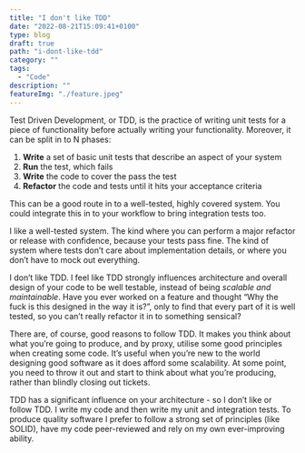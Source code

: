 ```yaml
---
title: "I don't like TDD"
date: "2022-08-21T15:09:41+0100"
type: blog 
draft: true
path: "i-dont-like-tdd"
category: ""
tags:
  - "Code"
description: ""
featureImg: "./feature.jpeg"
---
```


Test Driven Development, or TDD, is the practice of writing unit tests for a piece of functionality before actually writing your functionality. Moreover, it can be split in to N phases:

1. **Write** a set of basic unit tests that describe an aspect of your system
2. **Run** the test, which fails
3. **Write** the code to cover the pass the test
4. **Refactor** the code and tests until it hits your acceptance criteria

This can be a good route in to a well-tested, highly covered system. You could integrate this in to your workflow to bring integration tests too.

I like a well-tested system. The kind where you can perform a major refactor or release with confidence, because your tests pass fine. The kind of system where tests don’t care about implementation details, or where you don’t have to mock out everything.

I don’t like TDD. I feel like TDD strongly influences architecture and overall design of your code to be well testable, instead of being *scalable and maintainable*. Have you ever worked on a feature and thought “Why the fuck is this designed in the way it is?”, only to find that every part of it is  well tested, so you can’t really refactor it in to something sensical?

There are, of course, good reasons to follow TDD. It makes you think about what you’re going to produce, and by proxy, utilise some good principles when creating some code. It’s useful when you’re new to the world designing good software as it does afford some scalability. At some point, you need to throw it out and start to think about what you’re producing, rather than blindly closing out tickets.

TDD has a significant influence on your architecture - so I don’t like or follow TDD. I write my code and then write my unit and integration tests. To produce quality software I prefer to follow a strong set of principles (like SOLID), have my code peer-reviewed and rely on my own ever-improving ability.
